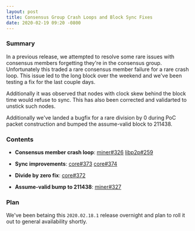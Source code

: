 ```yaml
---
layout: post
title: Consensus Group Crash Loops and Block Sync Fixes
date: 2020-02-19 09:20 -0800
---
```


### Summary

In a previous release, we attempted to resolve some rare issues with consensus members forgetting
they're in the consensus group. Unfortunately this traded a rare consensus member failure for a rare
crash loop. This issue led to the long block over the weekend and we've been testing a fix for the
last couple days.

Additionally it was observed that nodes with clock skew behind the block time would refuse to sync.
This has also been corrected and validarted to unstick such nodes.

Additionally we've landed a bugfix for a rare division by 0 during PoC packet construction and
bumped the assume-valid block to 211438.

### Contents

- **Consensus member crash loop**: [miner#326](https://github.com/helium/miner/pull/326)
  [libp2p#259](https://github.com/helium/erlang-libp2p/pull/259)

- **Sync improvements**: [core#373](https://github.com/helium/blockchain-core/pull/373)
  [core#374](https://github.com/helium/blockchain-core/pull/374)

- **Divide by zero fix**: [core#372](https://github.com/helium/blockchain-core/pull/372)

- **Assume-valid bump to 211438**: [miner#327](https://github.com/helium/miner/pull/327)

### Plan

We've been betaing this `2020.02.18.1` release overnight and plan to roll it out to general
availability shortly.
